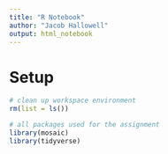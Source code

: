 ```yaml
---
title: "R Notebook"
author: "Jacob Hallowell"
output: html_notebook
---
```

# Setup
```r
# clean up workspace environment
rm(list = ls())

# all packages used for the assignment
library(mosaic)
library(tidyverse)
```